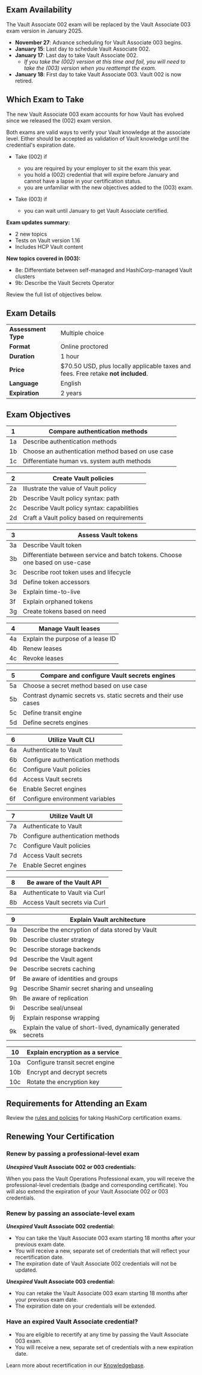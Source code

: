 <!-- Each "## Heading Two" section in this document will be used to populate an FAQ item -->

## Exam Availability

The Vault Associate 002 exam will be replaced by the Vault Associate 003 exam version in January 2025. 

- **November 27**: Advance scheduling for Vault Associate 003 begins.
- **January 15**: Last day to schedule Vault Associate 002.
- **January 17**: Last day to take Vault Associate 002.
   - _If you take the (002) version at this time and fail, you will need to take the (003) version when you reattempt the exam._ 
- **January 18**: First day to take Vault Associate 003. Vault 002 is now retired. 

## Which Exam to Take

The new Vault Associate 003 exam accounts for how Vault has evolved since we released the (002) exam version. 

Both exams are valid ways to verify your Vault knowledge at the associate level. Either should be accepted as validation of Vault knowledge until the credential's expiration date.

- Take (002) if
   - you are required by your employer to sit the exam this year.
   - you hold a (002) credential that will expire before January and cannot have a lapse in your certification status.
   - you are unfamiliar with the new objectives added to the (003) exam.

- Take (003) if
   - you can wait until January to get Vault Associate certified.

**Exam updates summary:**

- 2 new topics
- Tests on Vault version 1.16
- Includes HCP Vault content

**New topics covered in (003):**

- 8e: Differentiate between self-managed and HashiCorp-managed Vault clusters
- 9b: Describe the Vault Secrets Operator

Review the full list of objectives below. 

## Exam Details

|                     |                                                                                   |
| ------------------- | --------------------------------------------------------------------------------- |
| **Assessment Type** | Multiple choice                                                                   |
| **Format**          | Online proctored                                                                  |
| **Duration**        | 1 hour                                                                            |
| **Price**           | $70.50 USD, plus locally applicable taxes and fees. Free retake **not included**. |
| **Language**        | English                                                                           |
| **Expiration**      | 2 years                                                                           |

## Exam Objectives

| 1   | Compare authentication methods                    |
| --- | ------------------------------------------------- |
| 1a  | Describe authentication methods                   |
| 1b  | Choose an authentication method based on use case |
| 1c  | Differentiate human vs. system auth methods       |

| 2   | Create Vault policies                      |
| --- | ------------------------------------------ |
| 2a  | Illustrate the value of Vault policy       |
| 2b  | Describe Vault policy syntax: path         |
| 2c  | Describe Vault policy syntax: capabilities |
| 2d  | Craft a Vault policy based on requirements |

| 3   | Assess Vault tokens                                                          |
| --- | ---------------------------------------------------------------------------- |
| 3a  | Describe Vault token                                                         |
| 3b  | Differentiate between service and batch tokens. Choose one based on use-case |
| 3c  | Describe root token uses and lifecycle                                       |
| 3d  | Define token accessors                                                       |
| 3e  | Explain time-to-live                                                         |
| 3f  | Explain orphaned tokens                                                      |
| 3g  | Create tokens based on need                                                  |

| 4   | Manage Vault leases               |
| --- | --------------------------------- |
| 4a  | Explain the purpose of a lease ID |
| 4b  | Renew leases                      |
| 4c  | Revoke leases                     |

| 5   | Compare and configure Vault secrets engines                     |
| --- | --------------------------------------------------------------- |
| 5a  | Choose a secret method based on use case                        |
| 5b  | Contrast dynamic secrets vs. static secrets and their use cases |
| 5c  | Define transit engine                                           |
| 5d  | Define secrets engines                                          |

| 6   | Utilize Vault CLI                |
| --- | -------------------------------- |
| 6a  | Authenticate to Vault            |
| 6b  | Configure authentication methods |
| 6c  | Configure Vault policies         |
| 6d  | Access Vault secrets             |
| 6e  | Enable Secret engines            |
| 6f  | Configure environment variables  |

| 7   | Utilize Vault UI                 |
| --- | -------------------------------- |
| 7a  | Authenticate to Vault            |
| 7b  | Configure authentication methods |
| 7c  | Configure Vault policies         |
| 7d  | Access Vault secrets             |
| 7e  | Enable Secret engines            |

| 8   | Be aware of the Vault API      |
| --- | ------------------------------ |
| 8a  | Authenticate to Vault via Curl |
| 8b  | Access Vault secrets via Curl  |

| 9   | Explain Vault architecture                                      |
| --- | --------------------------------------------------------------- |
| 9a  | Describe the encryption of data stored by Vault                 |
| 9b  | Describe cluster strategy                                       |
| 9c  | Describe storage backends                                       |
| 9d  | Describe the Vault agent                                        |
| 9e  | Describe secrets caching                                        |
| 9f  | Be aware of identities and groups                               |
| 9g  | Describe Shamir secret sharing and unsealing                    |
| 9h  | Be aware of replication                                         |
| 9i  | Describe seal/unseal                                            |
| 9j  | Explain response wrapping                                       |
| 9k  | Explain the value of short-lived, dynamically generated secrets |

| 10  | Explain encryption as a service |
| --- | ------------------------------- |
| 10a | Configure transit secret engine |
| 10b | Encrypt and decrypt secrets     |
| 10c | Rotate the encryption key       |

## Requirements for Attending an Exam

Review the [rules and policies](https://hashicorp-certifications.zendesk.com/hc/en-us/sections/26234702018573) for taking HashiCorp certification exams.

## Renewing Your Certification

### Renew by passing a professional-level exam

**_Unexpired_ Vault Associate 002 or 003 credentials:**

When you pass the Vault Operations Professional exam, you will receive the professional-level credentials (badge and corresponding certificate). You will also extend the expiration of your Vault Associate 002 or 003 credentials.

### Renew by passing an associate-level exam

**_Unexpired_ Vault Associate 002 credential:**

* You can take the Vault Associate 003 exam starting 18 months after your previous exam date.
* You will receive a new, separate set of credentials that will reflect your recertification date.
* The expiration date of Vault Associate 002 credentials will not be updated.

**_Unexpired_ Vault Associate 003 credential:**

* You can retake the Vault Associate 003 exam starting 18 months after your previous exam date.
* The expiration date on your credentials will be extended.

### Have an expired Vault Associate credential?

* You are eligible to recertify at any time by passing the Vault Associate 003 exam.
* You will receive a new, separate set of credentials with a new expiration date.

Learn more about recertification in our [Knowledgebase](https://hashicorp-certifications.zendesk.com/hc/en-us/articles/9677396620941).
